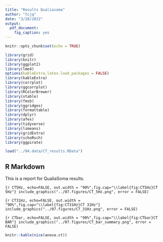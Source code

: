 ```yaml
---
title: "Results Qualiasoma"
author: "tcjq"
date: "3/28/2022"
output:
  pdf_document:
    fig_caption: yes
---
```


```r
knitr::opts_chunk$set(echo = TRUE)

library(grid)
library(knitr)
library(ggplot2)
library(lme4)
options(kableExtra.latex.load_packages = FALSE)
library(kableExtra)
library(corrplot)
library(ggcorrplot)
library(RColorBrewer)
library(xtable)
library(fmsb)
library(ggridges)
library(formattable)
library(dplyr)
library(afex)
library(tidyverse)
library(lsmeans)
library(gridExtra)
library(schoRsch)
library(ggpirate)

load("../04.data/CT_results.RData")
```

## R Markdown

This is a report for QualiaSoma results. 


```{r CT5Hz, echo=FALSE, out.width = "90%",fig.cap="\\label{fig:CT5Hz}CT 5Hz"}
include_graphics("../07.figures/CT_5Hz.png", error = FALSE)
```

```{r CT31Hz, echo=FALSE, out.width = "90%",fig.cap="\\label{fig:CT31Hz}CT 31Hz"}
include_graphics("../07.figures/CT_31Hz.png", error = FALSE)
```

```{r CTbar, echo=FALSE, out.width = "90%",fig.cap="\\label{fig:CTbar}CT BAR"}
include_graphics("../07.figures/CT_bar_summary.png", error = FALSE)
```

```r

knitr::kable(nice(anova.ct))

```
